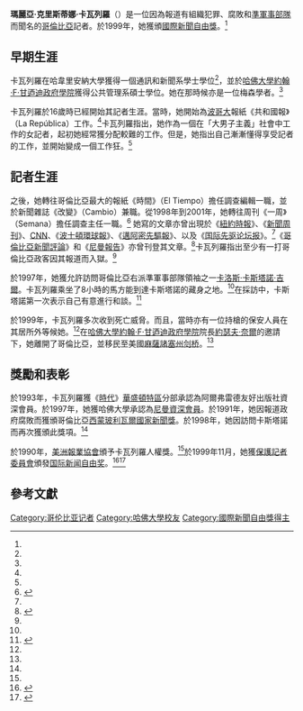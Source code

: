 {{Infobox person
| name        = 瑪麗亞·克里斯蒂娜·卡瓦列羅<br>{{es icon}} María Cristina Caballero
| image       = <!-- just the filename, without the File: or Image: prefix or enclosing [[brackets|brackets]] -->
| alt         = 
| caption     = 
| birth_name  = 
| birth_date  = <!-- {{Birth date and age|YYYY|MM|DD}} or {{Birth-date and age|Month DD, YYYY}} -->
| birth_place = 
| death_date  = <!-- {{Death date and age|YYYY|MM|DD|YYYY|MM|DD}} or {{Death-date and age|Month DD, YYYY|Month DD, YYYY}} (death date then birth date) -->
| death_place = 
| nationality = [[哥倫比亞人|哥倫比亞人]]
| other_names = 
| known_for   = 報道有組織犯罪
| occupation  = 記者、編輯
| organization = 《時間》（El Tiempo）
| awards =  [[阿爾弗雷德友好基金會|阿爾弗雷德友好出版社資深會員]]（1993年）<br>[[國際新聞自由獎|國際新聞自由獎]]（1999年）
| alma_mater = [[哈韋里安納大學|哈韋里安納大學]]（學士學位）<br>[[哈佛大學|哈佛大學]][[約翰·F·甘迺迪政府學院|約翰·F·甘迺迪政府學院]]（碩士學位）
}}

'''瑪麗亞·克里斯蒂娜·卡瓦列羅'''（{{lang-es|'''María Cristina Caballero'''}}）是一位因為報道有組織犯罪、腐敗和[[準軍事部隊|準軍事部隊]]而聞名的[[哥倫比亞|哥倫比亞]]記者。於1999年，她獲頒[[國際新聞自由獎|國際新聞自由獎]]。<ref name=CPJ/>

==早期生涯==
卡瓦列羅在哈韋里安納大學獲得一個通訊和新聞系學士學位<ref name=NWWP/>，並於[[哈佛大學|哈佛大學]][[約翰·F·甘迺迪政府學院|約翰·F·甘迺迪政府學院]]獲得公共管理系碩士學位。她在那時候亦是一位梅森學者。<ref name=IWMF />

卡瓦列羅於16歲時已經開始其記者生涯。當時，她開始為[[波哥大|波哥大]]報紙《共和國報》（La República）工作。<ref name=IWMF />卡瓦列羅指出，她作為一個在「大男子主義」社會中工作的女記者，起初她經常獲分配較難的工作。但是，她指出自己漸漸懂得享受記者的工作，並開始變成一個工作狂。<ref name=IWMF />

==記者生涯==
之後，她轉往哥倫比亞最大的報紙《時間》（El Tiempo）擔任調查編輯一職，並於新聞雜誌《改變》（Cambio）兼職。從1998年到2001年，她轉往周刊《一周》（Semana）擔任調查主任一職。<ref name=NWWP>{{cite web |url=http://newsweek.washingtonpost.com/postglobal/maria_cristina_caballero/2007/03/anna_politkovskayas_journalist.html |title=María Cristina Caballero |author= |date=8 March 2007 |work= |publisher=newsweek.washingtonpost.com |accessdate=29 January 2012 |archive-date=2016-03-05 |archive-url=https://web.archive.org/web/20160305011657/http://newsweek.washingtonpost.com/postglobal/maria_cristina_caballero/2007/03/anna_politkovskayas_journalist.html |dead-url=no }}</ref> 她寫的文章亦曾出現於《[[紐約時報|紐約時報]]》、《[[新聞周刊|新聞周刊]]》、[[CNN|CNN]]、《[[波士頓環球報|波士頓環球報]]》、《[[邁阿密先驅報|邁阿密先驅報]]》、以及《[[国际先驱论坛报|国际先驱论坛报]]》。<ref name=NWWP />《[[哥倫比亞新聞評論|哥倫比亞新聞評論]]》和《[[尼曼新聞基金會|尼曼報告]]》亦曾刊登其文章。<ref name=IWMF>{{cite web |url=http://iwmf.org/archive/articletype/articleview/articleid/136/maria-cristina-caballero-colombia.aspx |title=Maria Cristina Caballero, Colombia |author= |date=March 2002 |work= |publisher=[[International_Women's_Media_Foundation|International Women's Media Foundation]] |accessdate=29 January 2012 |archiveurl=https://web.archive.org/web/20101217230639/http://www.iwmf.org/archive/articletype/articleview/articleid/136/maria-cristina-caballero-colombia.aspx |archivedate=2010-12-17 |deadurl=yes }}</ref>卡瓦列羅指出至少有一打哥倫比亞政客因其報道而入獄。<ref name=IWMF />

於1997年，她獲允許訪問哥倫比亞右派準軍事部隊領袖之一[[卡洛斯·卡斯塔諾·吉爾|卡洛斯·卡斯塔諾·吉爾]]。卡瓦列羅乘坐了8小時的馬方能到達卡斯塔諾的藏身之地。<ref name=IWMF />在採訪中，卡斯塔諾第一次表示自己有意進行和談。<ref name=PBS>{{cite web |url=http://www.pbs.org/newshour/media/j_awards/caballo_profile.html |title=María Cristina Caballero |author= |date=22 November 1999 |work= |publisher=[[Online_NewsHour|Online NewsHour]] |accessdate=29 January 2012 |archive-date=2012-05-28 |archive-url=https://web.archive.org/web/20120528181707/http://www.pbs.org/newshour/media/j_awards/caballo_profile.html |dead-url=no }}</ref> 

於1999年，卡瓦列羅多次收到死亡威脅。而且，當時亦有一位持槍的保安人員在其居所外等候她。<ref name=IWMF />在[[哈佛大學|哈佛大學]][[約翰·F·甘迺迪政府學院|約翰·F·甘迺迪政府學院]]院長[[約瑟夫·奈爾|約瑟夫·奈爾]]的邀請下，她離開了哥倫比亞，並移民至美國[[麻薩諸塞州|麻薩諸塞州]][[剑桥_(马萨诸塞州)|剑桥]]。<ref name=PBS />

==獎勵和表彰==
於1993年，卡瓦列羅獲《[[時代_(雜誌)|時代]]》[[華盛頓特區|華盛頓特區]]分部承認為阿爾弗雷德友好出版社資深會員。於1997年，她獲哈佛大學承認為[[尼曼資深會員|尼曼資深會員]]。於1991年，她因報道政府腐敗而獲頒哥倫比亞[[西蒙玻利瓦爾國家新聞獎|西蒙玻利瓦爾國家新聞獎]]。於1998年，她因訪問卡斯塔諾而再次獲頒此獎項。<ref name=NWWP />

於1990年，[[美洲報業協會|美洲報業協會]]頒予卡瓦列羅人權獎。<ref name=NWWP />於1999年11月，她獲[[保護記者委員會|保護記者委員會]]頒發[[国际新闻自由奖|国际新闻自由奖]]。<ref name=CPJ>{{cite web |url=http://cpj.org/awards/1999/awards.php |title=1999 Awards - Announcement |author= |date=23 November 1999 |work= |publisher=[[Committee_to_Protect_Journalists|Committee to Protect Journalists]] |accessdate=29 January 2012 |archive-date=2012-09-07 |archive-url=https://www.webcitation.org/6AV2DmmJd?url=http://cpj.org/awards/1999/awards.php |dead-url=yes }}</ref><ref>{{cite web |url=http://cpj.org/awards/ |title=CPJ International Press Freedom Awards 2011 |year=2011 |publisher=Committee to Protect Journalists |accessdate=29 January 2012 |archive-date=2012-01-18 |archive-url=https://web.archive.org/web/20120118041300/https://www.cpj.org/awards/ |dead-url=yes }}</ref>

==參考文獻==
{{Reflist|2}}

{{DEFAULTSORT:Caballero, Maria Cristina}}
{{國際新聞自由獎獲得者}}
[[Category:哥伦比亚记者|Category:哥伦比亚记者]]
[[Category:哈佛大學校友|Category:哈佛大學校友]]
[[Category:國際新聞自由獎得主|Category:國際新聞自由獎得主]]